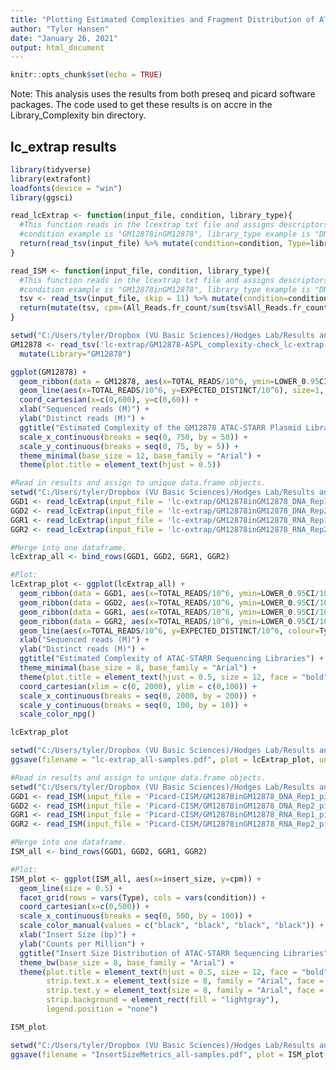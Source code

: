 ```yaml
---
title: "Plotting Estimated Complexities and Fragment Distribution of ATAC-STARR Sequencing Data"
author: "Tyler Hansen"
date: "January 26, 2021"
output: html_document
---
```


```r
knitr::opts_chunk$set(echo = TRUE)
```

Note: This analysis uses the results from both preseq and picard software packages. The code used to get these results is on accre in the Library_Complexity bin directory. 

## lc_extrap results
```r
library(tidyverse)
library(extrafont)
loadfonts(device = "win")
library(ggsci)
```

```r
read_lcExtrap <- function(input_file, condition, library_type){
  #This function reads in the lcextrap txt file and assigns descriptors of the data to new columns for use in plotting. 
  #condition example is "GM12878inGM12878", library_type example is "DNA_Rep1"
  return(read_tsv(input_file) %>% mutate(condition=condition, Type=library_type))
}

read_ISM <- function(input_file, condition, library_type){
  #This function reads in the lcextrap txt file and assigns descriptors of the data to new columns for use in plotting. 
  #condition example is "GM12878inGM12878", library_type example is "DNA_Rep1"
  tsv <- read_tsv(input_file, skip = 11) %>% mutate(condition=condition, Type=library_type)
  return(mutate(tsv, cpm=(All_Reads.fr_count/sum(tsv$All_Reads.fr_count))*1e6))
}
```

```r
setwd("C:/Users/tyler/Dropbox (VU Basic Sciences)/Hodges Lab/Results and Data/Bioinformatics/ATAC-STARR_analysis/3_Accre_Local/ATAC-STARR/results/Library_Complexity/")
GM12878 <- read_tsv('lc-extrap/GM12878-ASPL_complexity-check_lc-extrap-results.txt') %>%
  mutate(Library="GM12878")

ggplot(GM12878) + 
  geom_ribbon(data = GM12878, aes(x=TOTAL_READS/10^6, ymin=LOWER_0.95CI/10^6, ymax=UPPER_0.95CI/10^6), fill="lightblue") +
  geom_line(aes(x=TOTAL_READS/10^6, y=EXPECTED_DISTINCT/10^6), size=1, linetype="dashed") + 
  coord_cartesian(x=c(0,600), y=c(0,60)) +
  xlab("Sequenced reads (M)") + 
  ylab("Distinct reads (M)") +
  ggtitle("Estimated Complexity of the GM12878 ATAC-STARR Plasmid Library") +
  scale_x_continuous(breaks = seq(0, 750, by = 50)) +
  scale_y_continuous(breaks = seq(0, 75, by = 5)) +
  theme_minimal(base_size = 12, base_family = "Arial") +
  theme(plot.title = element_text(hjust = 0.5))

```


```r
#Read in results and assign to unique data.frame objects. 
setwd("C:/Users/tyler/Dropbox (VU Basic Sciences)/Hodges Lab/Results and Data/Bioinformatics/ATAC-STARR_analysis/3_Accre_Local/ATAC-STARR/results/Library_Complexity")
GGD1 <- read_lcExtrap(input_file = 'lc-extrap/GM12878inGM12878_DNA_Rep1_lc-extrap-results.txt', condition = "GM12878inGM12878", library_type = "DNA Rep1")
GGD2 <- read_lcExtrap(input_file = 'lc-extrap/GM12878inGM12878_DNA_Rep2_lc-extrap-results.txt', condition = "GM12878inGM12878", library_type = "DNA Rep2")
GGR1 <- read_lcExtrap(input_file = 'lc-extrap/GM12878inGM12878_RNA_Rep1_lc-extrap-results.txt', condition = "GM12878inGM12878", library_type = "RNA Rep1")
GGR2 <- read_lcExtrap(input_file = 'lc-extrap/GM12878inGM12878_RNA_Rep2_lc-extrap-results.txt', condition = "GM12878inGM12878", library_type = "RNA Rep2")

#Merge into one dataframe. 
lcExtrap_all <- bind_rows(GGD1, GGD2, GGR1, GGR2)

#Plot:
lcExtrap_plot <- ggplot(lcExtrap_all) + 
  geom_ribbon(data = GGD1, aes(x=TOTAL_READS/10^6, ymin=LOWER_0.95CI/10^6, ymax=UPPER_0.95CI/10^6), fill="lightblue", alpha = 0.25) +
  geom_ribbon(data = GGD2, aes(x=TOTAL_READS/10^6, ymin=LOWER_0.95CI/10^6, ymax=UPPER_0.95CI/10^6), fill="lightblue", alpha = 0.25) +
  geom_ribbon(data = GGR1, aes(x=TOTAL_READS/10^6, ymin=LOWER_0.95CI/10^6, ymax=UPPER_0.95CI/10^6), fill="lightblue", alpha = 0.25) +
  geom_ribbon(data = GGR2, aes(x=TOTAL_READS/10^6, ymin=LOWER_0.95CI/10^6, ymax=UPPER_0.95CI/10^6), fill="lightblue", alpha = 0.25) +
  geom_line(aes(x=TOTAL_READS/10^6, y=EXPECTED_DISTINCT/10^6, colour=Type), size=1, linetype="dashed") +
  xlab("Sequenced reads (M)") + 
  ylab("Distinct reads (M)") +
  ggtitle("Estimated Complexity of ATAC-STARR Sequencing Libraries") +
  theme_minimal(base_size = 8, base_family = "Arial") +
  theme(plot.title = element_text(hjust = 0.5, size = 12, face = "bold")) +
  coord_cartesian(xlim = c(0, 2000), ylim = c(0,100)) +
  scale_x_continuous(breaks = seq(0, 2000, by = 200)) +
  scale_y_continuous(breaks = seq(0, 100, by = 10)) +
  scale_color_npg()

lcExtrap_plot

setwd("C:/Users/tyler/Dropbox (VU Basic Sciences)/Hodges Lab/Results and Data/Bioinformatics/ATAC-STARR_analysis/3_Accre_Local/ATAC-STARR/results/Library_Complexity")
ggsave(filename = "lc-extrap_all-samples.pdf", plot = lcExtrap_plot, units = "in", width = 8, height = 4, device = cairo_pdf)
```

```r
#Read in results and assign to unique data.frame objects. 
setwd("C:/Users/tyler/Dropbox (VU Basic Sciences)/Hodges Lab/Results and Data/Bioinformatics/ATAC-STARR_analysis/3_Accre_Local/ATAC-STARR/results/Library_Complexity")
GGD1 <- read_ISM(input_file = 'Picard-CISM/GM12878inGM12878_DNA_Rep1_picard-CISM.txt', condition = "DNA", library_type = "Rep1")
GGD2 <- read_ISM(input_file = 'Picard-CISM/GM12878inGM12878_DNA_Rep2_picard-CISM.txt', condition = "DNA", library_type = "Rep2")
GGR1 <- read_ISM(input_file = 'Picard-CISM/GM12878inGM12878_RNA_Rep1_picard-CISM.txt', condition = "RNA", library_type = "Rep1")
GGR2 <- read_ISM(input_file = 'Picard-CISM/GM12878inGM12878_RNA_Rep2_picard-CISM.txt', condition = "RNA", library_type = "Rep2")

#Merge into one dataframe. 
ISM_all <- bind_rows(GGD1, GGD2, GGR1, GGR2)

#Plot:
ISM_plot <- ggplot(ISM_all, aes(x=insert_size, y=cpm)) +
  geom_line(size = 0.5) +
  facet_grid(rows = vars(Type), cols = vars(condition)) +
  coord_cartesian(x=c(0,500)) +
  scale_x_continuous(breaks = seq(0, 500, by = 100)) +
  scale_color_manual(values = c("black", "black", "black", "black")) +
  xlab("Insert Size (bp)") + 
  ylab("Counts per Million") +
  ggtitle("Insert Size Distribution of ATAC-STARR Sequencing Libraries") +
  theme_bw(base_size = 8, base_family = "Arial") +
  theme(plot.title = element_text(hjust = 0.5, size = 12, face = "bold"), 
        strip.text.x = element_text(size = 8, family = "Arial", face = "italic", color = "black"),
        strip.text.y = element_text(size = 8, family = "Arial", face = "plain", color = "black"),
        strip.background = element_rect(fill = "lightgray"), 
        legend.position = "none")

ISM_plot

setwd("C:/Users/tyler/Dropbox (VU Basic Sciences)/Hodges Lab/Results and Data/Bioinformatics/ATAC-STARR_analysis/3_Accre_Local/ATAC-STARR/results/Library_Complexity")
ggsave(filename = "InsertSizeMetrics_all-samples.pdf", plot = ISM_plot, units = "in", width = 7, height = 4.8, device = cairo_pdf)
```
